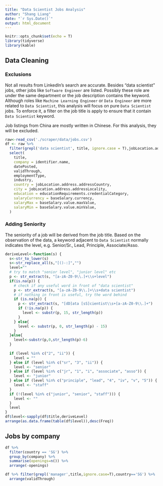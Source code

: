 ```yaml
---
title: "Data Scientist Jobs Analysis"
author: "Shang Liang"
date: "`r Sys.Date()`"
output: html_document
---
```


```r
knitr::opts_chunk$set(echo = T)
library(tidyverse)
library(kable)
```


## Data Cleaning


### Exclusions

Not all results from LinkedIn's search are accurate. Besides "data scientist" jobs, other jobs like `Software Engineer` are listed. Possibly these role are under the same department or the job description contains the keyword. Although roles like `Machine Learning Engineer` or `Data Engineer` are more related to `Data Scientist`, this analysis will focus on pure `Data Scientist` jobs. To enforce it, a filter on the job title is apply to ensure that it contain `Data Scientist` keyword. 

Job listings from China are mostly written in Chinese. For this analysis, they will be excluded. 
```r
raw<-read_csv('./scraper/data/jobs.csv')
df <- raw %>%
  filter(grepl('data scientist', title, ignore.case = T),jobLocation.address.addressCountry!='CN') %>%
  select(
    title,
    company = identifier.name,
    datePosted,
    validThrough,
    employmentType,
    industry,
    country = jobLocation.address.addressCountry,
    city = jobLocation.address.addressLocality,
    education = educationRequirements.credentialCategory,
    salaryCurrency = baseSalary.currency,
    salaryMax = baseSalary.value.maxValue,
    salaryMin = baseSalary.value.minValue,
  )
```

### Adding Seniority

The seniority of a job will be derived from the job title. Based on the observation of the data, a keyword adjacent to `Data Scientist` normally indicates the level, e.g. Senior/Sr., Lead, Principle, Associate/Asso. 

```r
deriveLevel<-function(s) {
  s<-str_to_lower(s)
  s<-str_replace_all(s,"[()-:]","")
  level=""
  # try to match "senior level", "junior level" etc
  p <- str_extract(s, "[a-zA-Z0-9\\.]+\\s+level")
  if(is.na(p)) {
    # check if any useful word in front of "data scientist"
    p <- str_extract(s, "[a-zA-Z0-9\\.]+\\s+data scientist")
    # if nothing in front is useful, try the word behind
    if (is.na(p)) {
      p <- str_extract(s, "[dD]ata [sS]cientist\\s+[a-zA-Z0-9\\.]+")
      if (!is.na(p)) {
        level <- substr(p, 15, str_length(p))
      }
    } else{
      level <- substr(p, 0, str_length(p) - 15)
    }
  }else{
    level<-substr(p,0,str_length(p)-6)
  }
  
  if (level %in% c("2", "ii")) {
    level = ""
  } else if (level %in% c("sr", "3", "ii")) {
    level <- "senior"
  } else if (level %in% c("jr", "1", "i", "associate", "asso")) {
    level <- "junior"
  } else if (level %in% c("principle", "lead", "4", "iv", "v", "5")) {
    level <- "staff"
  }
  if (!(level %in% c("junior", "senior", "staff"))) {
    level <- ""
  }
  level
}
df$level<-sapply(df$title,deriveLevel)
arrange(as.data.frame(table(df$level)),desc(Freq))
```

## Jobs by company
```r
df %>%
  filter(country == 'SG') %>%
  group_by(company) %>%
  summarise(openings=n()) %>%
  arrange(-openings)

```
```r
df %>% filter(grepl('manager',title,ignore.case=T),country=='SG') %>%
  arrange(validThrough)
```
